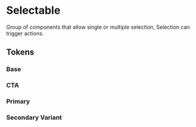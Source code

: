 
<Meta title="Theme/Characteristics/Selectable" />

# Selectable

Group of components that allow single or multiple selection, Selection can
trigger actions.

## Tokens

### Base

<Canvas>
  <Story name="Base">
    <DocGrid>
      <CursorBlock cursor="--salt-selectable-cursor-hover" />
      <CursorBlock cursor="--salt-selectable-cursor-selected" />
      <CursorBlock cursor="--salt-selectable-cursor-blurSelected" />
      <CursorBlock cursor="--salt-selectable-cursor-disabled" />
      <CursorBlock cursor="--salt-selectable-cursor-readonly" />
      <LineBlock
        token="--salt-selectable-borderStyle"
        lineStyle="--salt-selectable-borderStyle"
      />
      <LineBlock
        token="--salt-selectable-borderStyle-hover"
        lineStyle="--salt-selectable-borderStyle-hover"
      />
      <LineBlock
        token="--salt-selectable-borderStyle-selected"
        lineStyle="--salt-selectable-borderStyle-selected"
      />
      <LineBlock
        token="--salt-selectable-borderStyle-blurSelected"
        lineStyle="--salt-selectable-borderStyle-blurSelected"
      />
      <ColorBlock colorVar="--salt-selectable-background" />
      <ColorBlock colorVar="--salt-selectable-background-blurSelected" />
      <ColorBlock colorVar="--salt-selectable-background-disabled" />
      <ColorBlock colorVar="--salt-selectable-background-hover" />
      <ColorBlock colorVar="--salt-selectable-background-selected" />
      <ColorBlock colorVar="--salt-selectable-background-selectedDisabled" />
      <ColorBlock colorVar="--salt-selectable-borderColor" />
      <ColorBlock colorVar="--salt-selectable-borderColor-disabled" />
      <ColorBlock colorVar="--salt-selectable-borderColor-hover" />
      <ColorBlock colorVar="--salt-selectable-borderColor-selected" />
      <ColorBlock colorVar="--salt-selectable-borderColor-selectedDisabled" />
      <ColorBlock colorVar="--salt-selectable-foreground" />
      <ColorBlock colorVar="--salt-selectable-foreground-disabled" />
      <ColorBlock colorVar="--salt-selectable-foreground-hover" />
      <ColorBlock colorVar="--salt-selectable-foreground-selected" />
      <ColorBlock colorVar="--salt-selectable-foreground-selectedDisabled" />
    </DocGrid>
    <DocGrid withNotes>
      <ColorBlock
        colorVar="--salt-selectable-foreground-partial"
        replacementToken="--salt-selectable-foreground-selected"
      />
      <ColorBlock
        colorVar="--salt-selectable-foreground-partialDisabled"
        replacementToken="--salt-selectable-foreground-selectedDisabled"
      />
    </DocGrid>
  </Story>
</Canvas>

### CTA

<Canvas>
  <Story name="CTA">
    <DocGrid>
      <ColorBlock colorVar="--salt-selectable-cta-background" />
      <ColorBlock colorVar="--salt-selectable-cta-background-hover" />
      <ColorBlock colorVar="--salt-selectable-cta-background-selected" />
      <ColorBlock colorVar="--salt-selectable-cta-background-selectedDisabled" />
      <ColorBlock colorVar="--salt-selectable-cta-background-disabled" />
      <ColorBlock colorVar="--salt-selectable-cta-foreground-hover" />
      <ColorBlock colorVar="--salt-selectable-cta-foreground-selected" />
      <ColorBlock colorVar="--salt-selectable-cta-foreground-selectedDisabled" />
    </DocGrid>
    <DocGrid withNotes>
      <ColorBlock
        colorVar="--salt-selectable-cta-foreground"
        replacementToken="--salt-foreground-primary"
      />
      <ColorBlock
        colorVar="--salt-selectable-cta-foreground-disabled"
        replacementToken="--salt-foreground-primary-disabled"
      />
    </DocGrid>
  </Story>
</Canvas>

### Primary

<Canvas>
  <Story name="Primary">
    <DocGrid>
      <ColorBlock colorVar="--salt-selectable-primary-background" />
      <ColorBlock colorVar="--salt-selectable-primary-background-hover" />
      <ColorBlock colorVar="--salt-selectable-primary-background-selected" />
      <ColorBlock colorVar="--salt-selectable-primary-background-selectedDisabled" />
      <ColorBlock colorVar="--salt-selectable-primary-background-disabled" />
      <ColorBlock colorVar="--salt-selectable-primary-foreground-hover" />
      <ColorBlock colorVar="--salt-selectable-primary-foreground-selected" />
      <ColorBlock colorVar="--salt-selectable-primary-foreground-selectedDisabled" />
    </DocGrid>
    <DocGrid withNotes>
      <ColorBlock
        colorVar="--salt-selectable-primary-foreground"
        replacementToken="--salt-foreground-primary"
      />
      <ColorBlock
        colorVar="--salt-selectable-primary-foreground-disabled"
        replacementToken="--salt-foreground-primary-disabled"
      />
    </DocGrid>
  </Story>
</Canvas>

### Secondary Variant

<Canvas>
  <Story name="Secondary">
    <DocGrid>
      <ColorBlock colorVar="--salt-selectable-secondary-background" />
      <ColorBlock colorVar="--salt-selectable-secondary-background-hover" />
      <ColorBlock colorVar="--salt-selectable-secondary-background-selected" />
      <ColorBlock colorVar="--salt-selectable-secondary-background-selectedDisabled" />
      <ColorBlock colorVar="--salt-selectable-secondary-background-disabled" />
      <ColorBlock colorVar="--salt-selectable-secondary-foreground-hover" />
      <ColorBlock colorVar="--salt-selectable-secondary-foreground-selected" />
      <ColorBlock colorVar="--salt-selectable-secondary-foreground-selectedDisabled" />
    </DocGrid>
    <DocGrid withNotes>
      <ColorBlock
        colorVar="--salt-selectable-secondary-foreground"
        replacementToken="--salt-foreground-secondary"
      />
      <ColorBlock
        colorVar="--salt-selectable-secondary-foreground-disabled"
        replacementToken="--salt-foreground-secondary-disabled"
      />
    </DocGrid>
  </Story>
</Canvas>
